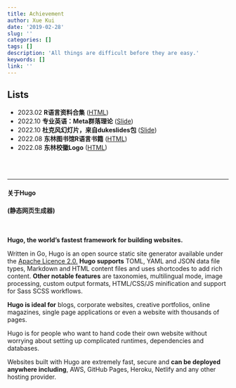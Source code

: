 ```yaml
---
title: Achievement
author: Xue Kui
date: '2019-02-28'
slug: ''
categories: []
tags: []
description: 'All things are difficult before they are easy.'
keywords: []
link: ''
---
```




## Lists


- 2023.02 **R语言资料合集** ([HTML](https://xuekui.site/source/rweb))
- 2022.10 **专业英语：Meta群落理论** ([Slide](https://xuekui.site/metacommu/term-commu#1))
- 2022.10 **杜克风幻灯片，来自dukeslides包** ([Slide](https://xuekui.site/duke/duke_univ#1))
- 2022.08 **东林图书馆R语言书籍** ([HTML](https://xuekui.site/source/rbook-nefu))
- 2022.08 **东林校徽Logo** ([HTML](https://xuekui.site/source/nefu-logo))





<br><br>


----

#### 关于Hugo

#### (静态网页生成器)

<br>

**Hugo, the world's fastest framework for building websites.**


Written in Go, Hugo is an open source static site generator available under the [Apache Licence 2.0.](https://github.com/gohugoio/hugo/blob/master/LICENSE) **Hugo supports** TOML, YAML and JSON data file types, Markdown and HTML content files and uses shortcodes to add rich content. **Other notable features** are taxonomies, multilingual mode, image processing, custom output formats, HTML/CSS/JS minification and support for Sass SCSS workflows.



**Hugo is ideal for** blogs, corporate websites, creative portfolios, online magazines, single page applications or even a website with thousands of pages.



Hugo is for people who want to hand code their own website without worrying about setting up complicated runtimes, dependencies and databases.

Websites built with Hugo are extremely fast, secure and **can be deployed anywhere including**, AWS, GitHub Pages, Heroku, Netlify and any other hosting provider.




